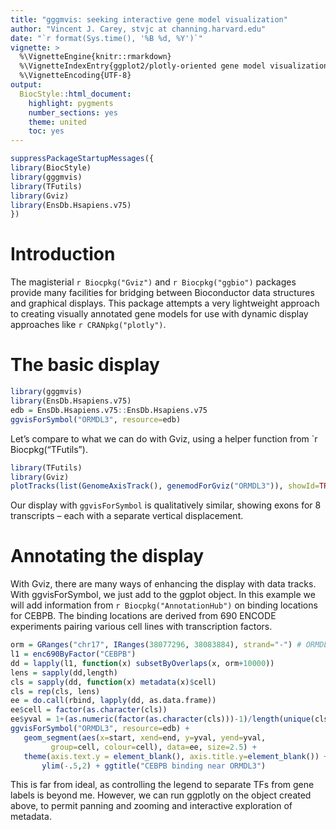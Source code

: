 ```yaml
---
title: "gggmvis: seeking interactive gene model visualization"
author: "Vincent J. Carey, stvjc at channing.harvard.edu"
date: "`r format(Sys.time(), '%B %d, %Y')`"
vignette: >
  %\VignetteEngine{knitr::rmarkdown}
  %\VignetteIndexEntry{ggplot2/plotly-oriented gene model visualization}
  %\VignetteEncoding{UTF-8}
output:
  BiocStyle::html_document:
    highlight: pygments
    number_sections: yes
    theme: united
    toc: yes
---
```

```r
suppressPackageStartupMessages({
library(BiocStyle)
library(gggmvis)
library(TFutils)
library(Gviz)
library(EnsDb.Hsapiens.v75)
})
```

# Introduction

The magisterial `r Biocpkg("Gviz")` and `r Biocpkg("ggbio")` packages
provide many facilities for bridging between Bioconductor
data structures and graphical displays.  This package
attempts a very lightweight approach to creating visually
annotated gene models for use with dynamic display
approaches like `r CRANpkg("plotly")`.

# The basic display

```r
library(gggmvis)
library(EnsDb.Hsapiens.v75)
edb = EnsDb.Hsapiens.v75::EnsDb.Hsapiens.v75
ggvisForSymbol("ORMDL3", resource=edb)
```

Let's compare to what we can do with Gviz, using a helper
function from `r Biocpkg("TFutils").

```r
library(TFutils)
library(Gviz)
plotTracks(list(GenomeAxisTrack(), genemodForGviz("ORMDL3")), showId=TRUE)
```

Our display with `ggvisForSymbol` is qualitatively similar, showing
exons for 8 transcripts -- each with a separate vertical displacement.

# Annotating the display

With Gviz, there are many ways of enhancing the display with data
tracks.  With ggvisForSymbol, we just add to the ggplot object.
In this example we will add information from `r Biocpkg("AnnotationHub")`
on binding locations for CEBPB.  The binding locations are
derived from 690 ENCODE experiments pairing various cell lines
with transcription factors.

```r
orm = GRanges("chr17", IRanges(38077296, 38083884), strand="-") # ORMDL3
l1 = enc690ByFactor("CEBPB")
dd = lapply(l1, function(x) subsetByOverlaps(x, orm+10000))
lens = sapply(dd,length)
cls = sapply(dd, function(x) metadata(x)$cell)
cls = rep(cls, lens)
ee = do.call(rbind, lapply(dd, as.data.frame))
ee$cell = factor(as.character(cls))
ee$yval = 1+(as.numeric(factor(as.character(cls)))-1)/length(unique(cls))
ggvisForSymbol("ORMDL3", resource=edb) +
   geom_segment(aes(x=start, xend=end, y=yval, yend=yval,
         group=cell, colour=cell), data=ee, size=2.5) +
   theme(axis.text.y = element_blank(), axis.title.y=element_blank()) + 
       ylim(-.5,2) + ggtitle("CEBPB binding near ORMDL3")
```

This is far from ideal, as controlling the legend to separate
TFs from gene labels is beyond me.  However, we can run ggplotly
on the object created above, to permit panning and zooming and
interactive exploration of metadata.



